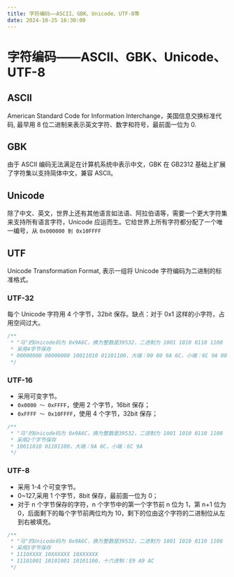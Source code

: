 ```yaml
---
title: 字符编码——ASCII、GBK、Unicode、UTF-8等
date: 2024-10-25 16:30:00
---
```


# 字符编码——ASCII、GBK、Unicode、UTF-8

## ASCII

American Standard Code for Information Interchange，美国信息交换标准代码, 最早用 8 位二进制来表示英文字符、数字和符号，最前面一位为 0.

## GBK

由于 ASCII 编码无法满足在计算机系统中表示中文，GBK 在 GB2312 基础上扩展了字符集以支持简体中文，兼容 ASCII。

## Unicode

除了中文、英文，世界上还有其他语言如法语、阿拉伯语等，需要一个更大字符集来支持所有语言字符，Unicode 应运而生。它给世界上所有字符都分配了一个唯一编号，从 `0x000000 到 0x10FFFF`

## UTF

Unicode Transformation Format, 表示一组将 Unicode 字符编码为二进制的标准格式。

### UTF-32

每个 Unicode 字符用 4 个字节，32bit 保存。缺点：对于 0x1 这样的小字符，占用空间过大。

```javascript
/**
 * "马"的Unicode码为 0x9A6C，换为整数是39532，二进制为 1001 1010 0110 1100
 * 采用4字节保存
 * 00000000 00000000 10011010 01101100，大端：00 00 9A 6C，小端：6C 9A 00 00
 */
```

### UTF-16

- 采用可变字节。
- `0x0000 ～ 0xFFFF`，使用 2 个字节，16bit 保存；
- `0xFFFF ～ 0x10FFFF`，使用 4 个字节，32bit 保存；

```javascript
/**
 * "马"的Unicode码为 0x9A6C，换为整数是39532，二进制为 1001 1010 0110 1100
 * 采用2个字节保存
 * 10011010 01101100，大端：9A 6C，小端：6C 9A
 */
```

### UTF-8

- 采用 1-4 个可变字节。
- 0~127,采用 1 个字节，8bit 保存，最前面一位为 0；
- 对于 n 个字节保存的字符，n 个字节中的第一个字节前 n 位为 1，第 n+1 位为 0，后面剩下的每个字节前两位均为 10，剩下的位由这个字符的二进制位从左到右被填充。

```javascript
/**
 * "马"的Unicode码为 0x9A6C，换为整数是39532，二进制为 1001 1010 0110 1100
 * 采用3字节保存
 * 1110XXXX 10XXXXXX 10XXXXXX
 * 11101001 10101001 10101100，十六进制：E9 A9 AC
 */
```
